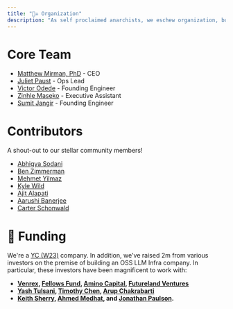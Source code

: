 ```yaml
---
title: "🏴‍☠️ Organization"
description: "As self proclaimed anarchists, we eschew organization, but alas, we do live in a society."
---
```


# Core Team

- [Matthew Mirman, PhD](https://www.linkedin.com/in/matthewmirman/) - CEO
- [Juliet Paust](https://www.linkedin.com/in/juliet-paust-015a94190/) - Ops Lead
- [Victor Odede](https://www.linkedin.com/in/victor-odede-aaa907114/) - Founding Engineer
- [Zinhle Maseko](https://www.linkedin.com/in/ziim/) - Executive Assistant
- [Sumit Jangir](https://www.linkedin.com/in/sumit-jangir/) - Founding Engineer

# Contributors

A shout-out to our stellar community members!

- [Abhigya Sodani](https://www.linkedin.com/in/abhigya-sodani-405918160/)
- [Ben Zimmerman](https://www.linkedin.com/in/zimmermananalysis/)
- [Mehmet Yilmaz](https://www.linkedin.com/in/mehmet-mhy/) 
- [Kyle Wild](https://www.linkedin.com/in/kylewild/)
- [Ajit Alapati](https://www.linkedin.com/in/ajit-alapati/)	
- [Aarushi Banerjee](https://www.linkedin.com/in/ab99/)
- [Carter Schonwald](https://www.linkedin.com/in/carter-schonwald-aa178132/)

# 🍼 Funding 

We're a [YC (W23)]("https://www.ycombinator.com/companies/anarchy") company. In addition, we've raised 2m from various investors on the premise of building an OSS LLM Infra company.  In particular, these investors have been magnificent to work with:
- **[Venrex](https://www.venrex.partners/), [Fellows Fund](https://www.fellowsfundvc.com/), [Amino Capital](https://www.aminocapital.com/), [Futureland Ventures](https://www.futurelandventures.com/)**
- **[Yash Tulsani](https://www.linkedin.com/in/yash-tulsani/), [Timothy Chen](https://www.linkedin.com/in/timchen/), [Arup Chakrabarti](https://www.linkedin.com/in/arupchak/)**
- **[Keith Sherry](https://www.linkedin.com/in/keithtsherry/), [Ahmed Medhat](https://www.linkedin.com/in/ahmedmedhatm/), and [Jonathan Paulson](https://www.linkedin.com/in/jonathan-paulson-aa57203a/).**
